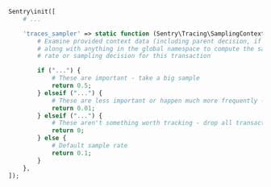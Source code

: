 ```php
Sentry\init([
    # ...

    'traces_sampler' => static function (Sentry\Tracing\SamplingContext $context): float {
        # Examine provided context data (including parent decision, if any)
        # along with anything in the global namespace to compute the sample
        # rate or sampling decision for this transaction

        if ("...") {
            # These are important - take a big sample
            return 0.5;
        } elseif ("...") {
            # These are less important or happen much more frequently - only take 1%
            return 0.01;
        } elseif ("...") {
            # These aren't something worth tracking - drop all transactions like this
            return 0;
        } else {
            # Default sample rate
            return 0.1;
        }
    },
]);
```
